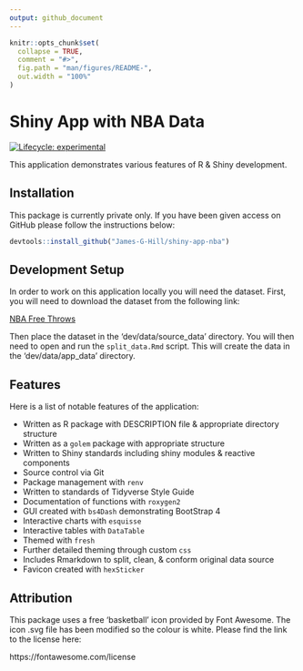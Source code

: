```yaml
---
output: github_document
---
```


<!-- README.md is generated from README.Rmd. Please edit that file -->

```r

knitr::opts_chunk$set(
  collapse = TRUE,
  comment = "#>",
  fig.path = "man/figures/README-",
  out.width = "100%"
)

```

# Shiny App with NBA Data

<!-- badges: start -->
[![Lifecycle: experimental](https://img.shields.io/badge/lifecycle-experimental-orange.svg)](https://lifecycle.r-lib.org/articles/stages.html#experimental)
<!-- badges: end -->

This application demonstrates various features of R & Shiny development.

## Installation

This package is currently private only.
If you have been given access on GitHub please follow the instructions below:

```r

devtools::install_github("James-G-Hill/shiny-app-nba")

```

## Development Setup

In order to work on this application locally you will need the dataset.
First, you will need to download the dataset from the following link:

[NBA Free Throws](https://www.kaggle.com/sebastianmantey/nba-free-throws)

Then place the dataset in the 'dev/data/source_data' directory.
You will then need to open and run the `split_data.Rmd` script.
This will create the data in the 'dev/data/app_data' directory.

## Features

Here is a list of notable features of the application:

- Written as R package with DESCRIPTION file & appropriate directory structure
- Written as a `golem` package with appropriate structure
- Written to Shiny standards including shiny modules & reactive components
- Source control via Git
- Package management with `renv`
- Written to standards of Tidyverse Style Guide
- Documentation of functions with `roxygen2`
- GUI created with `bs4Dash` demonstrating BootStrap 4
- Interactive charts with `esquisse`
- Interactive tables with `DataTable`
- Themed with `fresh`
- Further detailed theming through custom `css`
- Includes Rmarkdown to split, clean, & conform original data source
- Favicon created with `hexSticker`

## Attribution

This package uses a free 'basketball' icon provided by Font Awesome.
The icon .svg file has been modified so the colour is white.
Please find the link to the license here:

https://fontawesome.com/license
